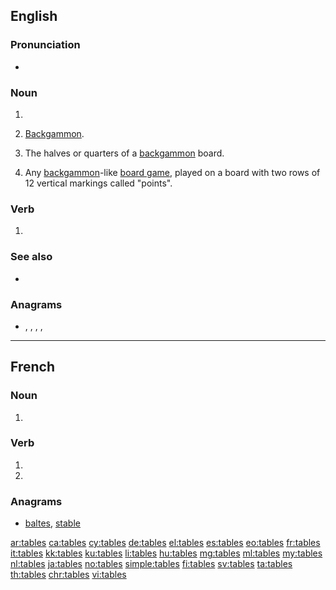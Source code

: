 ==English==

===Pronunciation===
* {{audio|en-us-tables.ogg|Audio (US)|lang=en}}

===Noun===
{{head|en|noun plural form}}

# {{plural of|table|lang=en}}
# {{label|en|plural only}} [[backgammon|Backgammon]].
# {{label|en|plural only|backgammon}} The halves or quarters of a [[backgammon]] board.
# {{label|en|plural only}} Any [[backgammon]]-like [[board game]], played on a board with two rows of 12 vertical markings called "points".

===Verb===
{{head|en|verb form}}

# {{en-third-person singular of|table}}

===See also===
* {{l|en|turn the tables}}

===Anagrams===
* {{l|en|ablest}}, {{l|en|ablets}}, {{l|en|bastle}}, {{l|en|bleats}}, {{l|en|stable}}

----

==French==

===Noun===
{{head|fr|noun plural form|g=f}}

# {{plural of|table|lang=fr}}

===Verb===
{{fr-verb-form}}

# {{inflection of|tabler||2|s|pres|indc|lang=fr}}
# {{inflection of|tabler||2|s|pres|subj|lang=fr}}

===Anagrams===
* [[baltes#French|baltes]], [[stable#French|stable]]

[[ar:tables]]
[[ca:tables]]
[[cy:tables]]
[[de:tables]]
[[el:tables]]
[[es:tables]]
[[eo:tables]]
[[fr:tables]]
[[it:tables]]
[[kk:tables]]
[[ku:tables]]
[[li:tables]]
[[hu:tables]]
[[mg:tables]]
[[ml:tables]]
[[my:tables]]
[[nl:tables]]
[[ja:tables]]
[[no:tables]]
[[simple:tables]]
[[fi:tables]]
[[sv:tables]]
[[ta:tables]]
[[th:tables]]
[[chr:tables]]
[[vi:tables]]